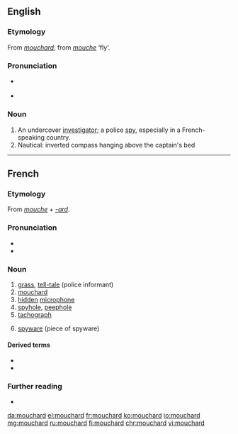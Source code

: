 ==English==

===Etymology===
From {{etyl|fr|en}} ''[[#French|mouchard]]'', from ''[[mouche]]'' ‘fly’.

===Pronunciation===
* {{a|UK}} {{IPA|/ˈmuːʃɑː/|lang=en}}
* {{a|US}} {{IPA|/muˈʃɑɹd/|lang=en}}

===Noun===
{{en-noun}}

# An undercover [[investigator]]; a police [[spy]], especially in a French-speaking country.
# Nautical: inverted compass hanging above the captain's bed
----

==French==

===Etymology===
From ''[[mouche]]'' + ''[[-ard]]''.

===Pronunciation===
* {{IPA|/muʃaʁ/|lang=fr}}
* {{rhymes|aʁ|lang=fr}}

===Noun===
{{fr-noun|m}}

# [[grass]], [[tell-tale]] (police informant)
# [[#English|mouchard]]
# [[hidden]] [[microphone]]
# [[spyhole]], [[peephole]]
# [[tachograph]]
# {{lb|fr|computing}} [[spyware]] (piece of spyware)

====Derived terms====
* {{l|fr|mouchardage}}
* {{l|fr|moucharder}}

===Further reading===
* {{R:TLFi}}

[[da:mouchard]]
[[el:mouchard]]
[[fr:mouchard]]
[[ko:mouchard]]
[[io:mouchard]]
[[mg:mouchard]]
[[ru:mouchard]]
[[fi:mouchard]]
[[chr:mouchard]]
[[vi:mouchard]]